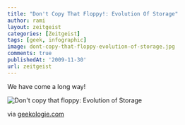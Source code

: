 ```yaml
---
title: "Don't Copy That Floppy!: Evolution Of Storage"
author: rami
layout: zeitgeist
categories: [Zeitgeist]
tags: [geek, infographic]
image: dont-copy-that-floppy-evolution-of-storage.jpg
comments: true
publishedAt: '2009-11-30'
url: zeitgeist
---
```


We have come a long way!

![Don't copy that floppy: Evolution of Storage](/assets/images/content/zeitgeist/dont-copy-that-floppy-evolution-of-storage.jpg)

via [geekologie.com](http://www.geekologie.com/2009/11/dont_copy_that_floppy_evolutio.php)
